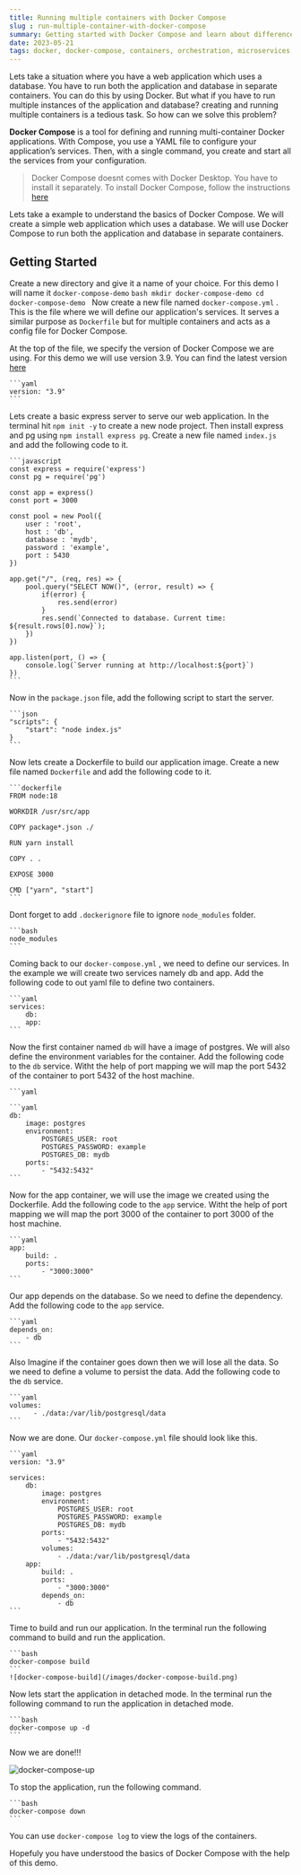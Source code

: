 ```yaml
---
title: Running multiple containers with Docker Compose
slug : run-multiple-container-with-docker-compose
summary: Getting started with Docker Compose and learn about differences between Docker and Docker Compose
date: 2023-05-21
tags: docker, docker-compose, containers, orchestration, microservices, devops
---
```


Lets take a situation where you have a web application which uses a database. You have to run both the application and database in separate containers. You can do this by using Docker. But what if you have to run multiple instances of the application and database? creating and running multiple containers is a tedious task. So how can we solve this problem?

**Docker Compose** is a tool for defining and running multi-container Docker applications. With Compose, you use a YAML file to configure your application’s services. Then, with a single command, you create and start all the services from your configuration.

> Docker Compose doesnt comes with Docker Desktop. You have to install it separately. To install Docker Compose, follow the instructions [here](https://docs.docker.com/compose/install/)

Lets take a example to understand the basics of Docker Compose. We will create a simple web application which uses a database. We will use Docker Compose to run both the application and database in separate containers.

## Getting Started

Create a new directory and give it a name of your choice. For this demo I will name it `docker-compose-demo`
    ```bash
    mkdir docker-compose-demo
    cd docker-compose-demo
    ```
Now create a new file named `docker-compose.yml` . This is the file where we will define our application's services. It serves a similar purpose as `Dockerfile` but for multiple containers and acts as a config file for Docker Compose.

At the top of the file, we specify the version of Docker Compose we are using. For this demo we will use version 3.9. You can find the latest version [here](https://docs.docker.com/compose/compose-file/compose-versioning/)

    ```yaml
    version: "3.9"
    ```
Lets create a basic express server to serve our web application. In the terminal hit `npm init -y` to create a new node project. Then install express and pg using `npm install express pg`. Create a new file named `index.js` and add the following code to it.

    ```javascript
    const express = require('express')
    const pg = require('pg')
    
    const app = express()
    const port = 3000

    const pool = new Pool({
        user : 'root',
        host : 'db',
        database : 'mydb',
        password : 'example',
        port : 5430
    })

    app.get("/", (req, res) => {
        pool.query("SELECT NOW()", (error, result) => {
            if(error) {
                res.send(error)
            }
            res.send(`Connected to database. Current time: ${result.rows[0].now}`);
        })
    })

    app.listen(port, () => {
        console.log(`Server running at http://localhost:${port}`)
    })
    ```

Now in the `package.json` file, add the following script to start the server.

    ```json
    "scripts": {
        "start": "node index.js"
    }
    ```

Now lets create a Dockerfile to build our application image. Create a new file named `Dockerfile` and add the following code to it.

    ```dockerfile
    FROM node:18

    WORKDIR /usr/src/app

    COPY package*.json ./

    RUN yarn install

    COPY . .

    EXPOSE 3000

    CMD ["yarn", "start"]
    ```

Dont forget to add `.dockerignore` file to ignore `node_modules` folder.

    ```bash
    node_modules
    ```
Coming back to our `docker-compose.yml` , we need to define our services. In the example we will create two services namely db and app. Add the following code to out yaml file to define two containers.

    ```yaml
    services:
        db:
        app:
    ```

Now the first container named `db` will have a image of postgres. We will also define the environment variables for the container. Add the following code to the `db` service. Witht the help of port mapping we will map the port 5432 of the container to port 5432 of the host machine.

    ```yaml

    ```yaml
    db:
        image: postgres
        environment:
            POSTGRES_USER: root
            POSTGRES_PASSWORD: example
            POSTGRES_DB: mydb
        ports:
            - "5432:5432"
    ```

Now for the app container, we will use the image we created using the Dockerfile. Add the following code to the `app` service. Witht the help of port mapping we will map the port 3000 of the container to port 3000 of the host machine.

    ```yaml
    app:
        build: .
        ports:
            - "3000:3000"
    ```

Our app depends on the database. So we need to define the dependency. Add the following code to the `app` service.

    ```yaml
    depends_on:
        - db
    ```

Also Imagine if the container goes down then we will lose all the data. So we need to define a volume to persist the data. Add the following code to the `db` service.

    ```yaml
    volumes:
          - ./data:/var/lib/postgresql/data
    ```
Now we are done. Our `docker-compose.yml` file should look like this.

    ```yaml
    version: "3.9"

    services:
        db:
            image: postgres
            environment:
                POSTGRES_USER: root
                POSTGRES_PASSWORD: example
                POSTGRES_DB: mydb
            ports:
                - "5432:5432"
            volumes:
                - ./data:/var/lib/postgresql/data
        app:
            build: .
            ports:
                - "3000:3000"
            depends_on:
                - db
    ```

Time to build and run our application. In the terminal run the following command to build and run the application.

    ```bash
    docker-compose build
    ```
    ![docker-compose-build](/images/docker-compose-build.png)

Now lets start the application in detached mode. In the terminal run the following command to run the application in detached mode.

    ```bash
    docker-compose up -d
    ```

Now we are done!!!

  ![docker-compose-up](/images/docker-compose-up.png)

To stop the application, run the following command.

    ```bash
    docker-compose down
    ```

<Callout emoji="💡">
     You can use <code>docker-compose log</code> to view the logs of the containers.
</Callout>


Hopefuly you have understood the basics of Docker Compose with the help of this demo. 


